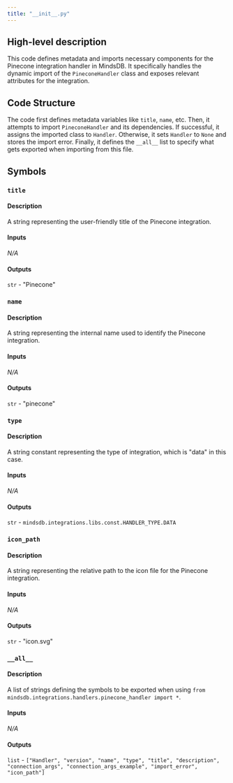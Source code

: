 ```yaml
---
title: "__init__.py"
---
```


## High-level description
This code defines metadata and imports necessary components for the Pinecone integration handler in MindsDB. It specifically handles the dynamic import of the `PineconeHandler` class and exposes relevant attributes for the integration.

## Code Structure
The code first defines metadata variables like `title`, `name`, etc. Then, it attempts to import `PineconeHandler` and its dependencies. If successful, it assigns the imported class to `Handler`. Otherwise, it sets `Handler` to `None` and stores the import error. Finally, it defines the `__all__` list to specify what gets exported when importing from this file.

## Symbols
### `title`
#### Description
A string representing the user-friendly title of the Pinecone integration.

#### Inputs
_N/A_

#### Outputs
`str` - "Pinecone"

### `name`
#### Description
A string representing the internal name used to identify the Pinecone integration.

#### Inputs
_N/A_

#### Outputs
`str` - "pinecone"

### `type`
#### Description
A string constant representing the type of integration, which is "data" in this case.

#### Inputs
_N/A_

#### Outputs
`str` - `mindsdb.integrations.libs.const.HANDLER_TYPE.DATA`

### `icon_path`
#### Description
A string representing the relative path to the icon file for the Pinecone integration.

#### Inputs
_N/A_

#### Outputs
`str` - "icon.svg"

### `__all__`
#### Description
A list of strings defining the symbols to be exported when using `from mindsdb.integrations.handlers.pinecone_handler import *`.

#### Inputs
_N/A_

#### Outputs
`list` - `["Handler", "version", "name", "type", "title", "description", "connection_args", "connection_args_example", "import_error", "icon_path"]`
